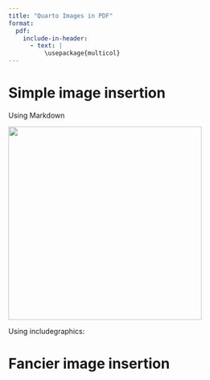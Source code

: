 ```yaml
---
title: "Quarto Images in PDF"
format:
  pdf:
    include-in-header:
      - text: |
          \usepackage{multicol}
---
```


# Simple image insertion

Using Markdown

![](lil-logo.png){width="4in"}

Using includegraphics:

\includegraphics[width=0.3\textwidth]{lil-logo.png}

# Fancier image insertion

\begin{multicols}{2} % Two columns

\begin{minipage}{\columnwidth}
    \centering
    \includegraphics[width=0.9\columnwidth]{lil-logo.png}
\end{minipage}

With LaTeX things are more complicated with image placement. This solution combines `multicols` with `minipage` which provides the best balance between simplicity and flexibility.

\end{multicols}